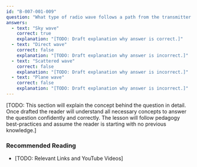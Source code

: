 ```yaml
---
id: "B-007-001-009"
question: "What type of radio wave follows a path from the transmitter to the ionosphere and back to Earth?"
answers:
  - text: "Sky wave"
    correct: true
    explanation: "[TODO: Draft explanation why answer is correct.]"
  - text: "Direct wave"
    correct: false
    explanation: "[TODO: Draft explanation why answer is incorrect.]"
  - text: "Scattered wave"
    correct: false
    explanation: "[TODO: Draft explanation why answer is incorrect.]"
  - text: "Plane wave"
    correct: false
    explanation: "[TODO: Draft explanation why answer is incorrect.]"
---
```


[TODO: This section will explain the concept behind the question in detail. Once drafted the reader will understand all necessary concepts to answer the question confidently and correctly. The lesson will follow pedagogy best-practices and assume the reader is starting with no previous knowledge.]

### Recommended Reading

- [TODO: Relevant Links and YouTube Videos]

